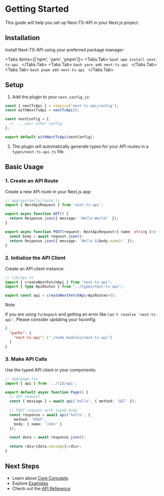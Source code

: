 # Getting Started

This guide will help you set up Next-TS-API in your Next.js project.

## Installation

Install Next-TS-API using your preferred package manager:

 
<Tabs items={['npm', 'yarn', 'pnpm']}>
  <Tabs.Tab>
    ```bash
    npm install next-ts-api
    ```
  </Tabs.Tab>
  <Tabs.Tab>
    ```bash
    yarn add next-ts-api
    ```
  </Tabs.Tab>
  <Tabs.Tab>
    ```bash
    pnpm add next-ts-api
    ```
  </Tabs.Tab>
</Tabs>

## Setup

1. Add the plugin to your `next.config.js`:

```javascript
const { nextTsApi } = require('next-ts-api/config');
const withNextTsApi = nextTsApi();

const nextConfig = {
  // ... your other config
};

export default withNextTsApi(nextConfig);
```

2. The plugin will automatically generate types for your API routes in a `types/next-ts-api.ts` file.

## Basic Usage

### 1. Create an API Route

Create a new API route in your Next.js app:

```typescript
// app/api/hello/route.ts
import { NextApiRequest } from 'next-ts-api';

export async function GET() {
  return Response.json({ message: 'Hello World!' });
}

export async function POST(request: NextApiRequest<{ name: string }>) {
  const body = await request.json();
  return Response.json({ message: `Hello ${body.name}!` });
}
```

### 2. Initialize the API Client

Create an API client instance:

```typescript
// lib/api.ts
import { createNextFetchApi } from "next-ts-api";
import { type ApiRoutes } from "../types/next-ts-api";

export const api = createNextFetchApi<ApiRoutes>();
```

> [!NOTE]
>
> If you are using `Turbopack` and getting an error like `Can't resolve 'next-ts-api'`.
> Please consider updating your tsconfig.
> ```json
> {
>   "paths": {
>     "next-ts-api": ["./node_modules/next-ts-api"]
>   }
> }
> ```

### 3. Make API Calls

Use the typed API client in your components:

```typescript
// app/page.tsx
import { api } from '../lib/api';

export default async function Page() {
  // GET request
  const { message } = await api('hello', { method: 'GET' });
  
  // POST request with typed body
  const response = await api('hello', {
    method: 'POST',
    body: { name: 'John' }
  });

  const data = await response.json();
  
  return <div>{data.message}</div>;
}
```

## Next Steps

- Learn about [Core Concepts](/docs/core-concepts)
- Explore [Examples](/docs/examples)
- Check out the [API Reference](/docs/api-reference) 